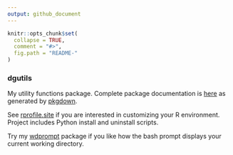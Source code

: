 ```yaml
---
output: github_document
---
```


```r
knitr::opts_chunk$set(
  collapse = TRUE,
  comment = "#>",
  fig.path = "README-"
)
```
### dgutils
My utility functions package. Complete package documentation is [here](http://blog.frame38.com/dgutils/reference/dgutils-package.html) as generated by [pkgdown](https://hadley.github.io/pkgdown/).

See [rprofile.site](https://github.com/dgabbe/rprofile.site) if you are interested in 
customizing your R environment.  Project includes Python install and uninstall 
scripts.

Try my [wdprompt](https://github.com/dgabbe/wdprompt) package
if you like how the bash prompt displays your current working directory.
